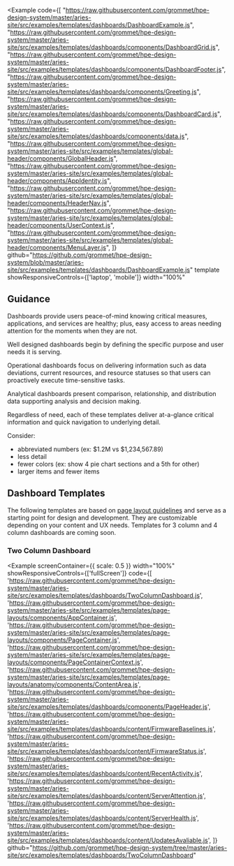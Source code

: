 
<Example
  code={[
    "https://raw.githubusercontent.com/grommet/hpe-design-system/master/aries-site/src/examples/templates/dashboards/DashboardExample.js",  
    "https://raw.githubusercontent.com/grommet/hpe-design-system/master/aries-site/src/examples/templates/dashboards/components/DashboardGrid.js",
    "https://raw.githubusercontent.com/grommet/hpe-design-system/master/aries-site/src/examples/templates/dashboards/components/DashboardFooter.js",
    "https://raw.githubusercontent.com/grommet/hpe-design-system/master/aries-site/src/examples/templates/dashboards/components/Greeting.js",
    "https://raw.githubusercontent.com/grommet/hpe-design-system/master/aries-site/src/examples/templates/dashboards/components/DashboardCard.js", 
    "https://raw.githubusercontent.com/grommet/hpe-design-system/master/aries-site/src/examples/templates/dashboards/components/data.js", 
    "https://raw.githubusercontent.com/grommet/hpe-design-system/master/aries-site/src/examples/templates/global-header/components/GlobalHeader.js",
    "https://raw.githubusercontent.com/grommet/hpe-design-system/master/aries-site/src/examples/templates/global-header/components/AppIdentity.js",
    "https://raw.githubusercontent.com/grommet/hpe-design-system/master/aries-site/src/examples/templates/global-header/components/HeaderNav.js",
    "https://raw.githubusercontent.com/grommet/hpe-design-system/master/aries-site/src/examples/templates/global-header/components/UserContext.js",
    "https://raw.githubusercontent.com/grommet/hpe-design-system/master/aries-site/src/examples/templates/global-header/components/MenuLayer.js",
    ]}
  github="https://github.com/grommet/hpe-design-system/blob/master/aries-site/src/examples/templates/dashboards/DashboardExample.js"
  template
  showResponsiveControls={['laptop', 'mobile']}
  width="100%"
>
  <DashboardExample />
</Example>

## Guidance

Dashboards provide users peace-of-mind knowing critical measures, applications, and services are healthy; plus, easy access to areas needing attention for the moments when they are not.

Well designed dashboards begin by defining the specific purpose and user needs it is serving.

Operational dashboards focus on delivering information such as data deviations, current resources, and resource statuses so that users can proactively execute time-sensitive tasks.

Analytical dashboards present comparison, relationship, and distribution data supporting analysis and decision making.

Regardless of need, each of these templates deliver at-a-glance critical information and quick navigation to underlying detail.

Consider:

- abbreviated numbers (ex: $1.2M vs $1,234,567.89)
- less detail
- fewer colors (ex: show 4 pie chart sections and a 5th for other)
- larger items and fewer items

## Dashboard Templates

The following templates are based on [page layout guidelines](/templates/page-layouts) 
and serve as a starting point for design and development. 
They are customizable depending on your content and UX needs. 
Templates for 3 column and 4 column dashboards are coming soon.

### Two Column Dashboard

<Example
  screenContainer={{ scale: 0.5 }}
  width="100%"
  showResponsiveControls={['fullScreen']}
  code={[
    'https://raw.githubusercontent.com/grommet/hpe-design-system/master/aries-site/src/examples/templates/dashboards/TwoColumnDashboard.js',
    'https://raw.githubusercontent.com/grommet/hpe-design-system/master/aries-site/src/examples/templates/page-layouts/components/AppContainer.js',
    'https://raw.githubusercontent.com/grommet/hpe-design-system/master/aries-site/src/examples/templates/page-layouts/components/PageContainer.js',
    'https://raw.githubusercontent.com/grommet/hpe-design-system/master/aries-site/src/examples/templates/page-layouts/components/PageContainerContext.js',
    'https://raw.githubusercontent.com/grommet/hpe-design-system/master/aries-site/src/examples/templates/page-layouts/anatomy/components/ContentArea.js',
    'https://raw.githubusercontent.com/grommet/hpe-design-system/master/aries-site/src/examples/templates/dashboards/components/PageHeader.js',
    'https://raw.githubusercontent.com/grommet/hpe-design-system/master/aries-site/src/examples/templates/dashboards/content/FirmwareBaselines.js',
    'https://raw.githubusercontent.com/grommet/hpe-design-system/master/aries-site/src/examples/templates/dashboards/content/FirmwareStatus.js',
    'https://raw.githubusercontent.com/grommet/hpe-design-system/master/aries-site/src/examples/templates/dashboards/content/RecentActivity.js',
    'https://raw.githubusercontent.com/grommet/hpe-design-system/master/aries-site/src/examples/templates/dashboards/content/ServerAttention.js',
    'https://raw.githubusercontent.com/grommet/hpe-design-system/master/aries-site/src/examples/templates/dashboards/content/ServerHealth.js',
    'https://raw.githubusercontent.com/grommet/hpe-design-system/master/aries-site/src/examples/templates/dashboards/content/UpdatesAvaliable.js',
  ]}
  github="https://github.com/grommet/hpe-design-system/tree/master/aries-site/src/examples/templates/dashboards/TwoColumnDashboard"
>
  <TwoColumnDashboard />
</Example>